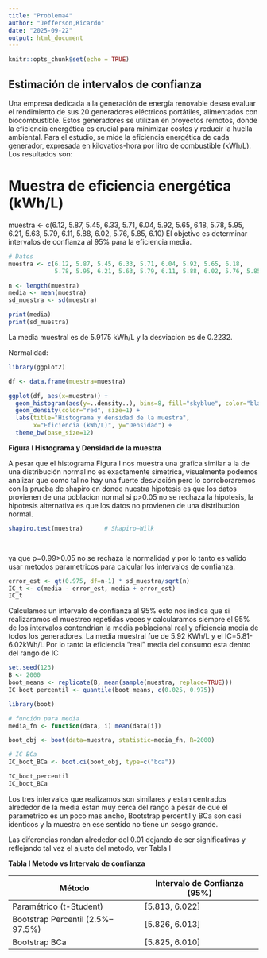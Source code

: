```yaml
---
title: "Problema4"
author: "Jefferson,Ricardo"
date: "2025-09-22"
output: html_document
---
```


```r
knitr::opts_chunk$set(echo = TRUE)
```

## Estimación de intervalos de confianza
Una empresa dedicada a la generación de energía renovable desea evaluar el rendimiento de sus 20 generadores eléctricos portátiles, alimentados con biocombustible. Estos generadores se utilizan en proyectos remotos, donde la eficiencia energética es crucial para minimizar costos y reducir la huella ambiental. Para el estudio, se mide la eficiencia energética de cada generador, expresada en kilovatios-hora por litro de combustible (kWh/L). Los resultados son:

# Muestra de eficiencia energética (kWh/L)
muestra <- c(6.12, 5.87, 5.45, 6.33, 5.71, 6.04, 5.92, 5.65, 6.18, 
             5.78, 5.95, 6.21, 5.63, 5.79, 6.11, 5.88, 6.02, 5.76, 5.85, 6.10)
El objetivo es determinar intervalos de confianza al 95% para la eficiencia media.

```r

# Datos
muestra <- c(6.12, 5.87, 5.45, 6.33, 5.71, 6.04, 5.92, 5.65, 6.18, 
             5.78, 5.95, 6.21, 5.63, 5.79, 6.11, 5.88, 6.02, 5.76, 5.85, 6.10)

n <- length(muestra)
media <- mean(muestra)
sd_muestra <- sd(muestra)

print(media)
print(sd_muestra)

```
La media muestral es de 5.9175 kWh/L y la desviacion es de 0.2232.

Normalidad:

```r

library(ggplot2)

df <- data.frame(muestra=muestra)

ggplot(df, aes(x=muestra)) +
  geom_histogram(aes(y=..density..), bins=8, fill="skyblue", color="black") +
  geom_density(color="red", size=1) +
  labs(title="Histograma y densidad de la muestra",
       x="Eficiencia (kWh/L)", y="Densidad") +
  theme_bw(base_size=12)


```

**Figura I Histograma y Densidad de la muestra**

A pesar que el histograma Figura I nos muestra una grafica similar a la de una distribución normal no es exactamente simetrica, visualmente podemos analizar que como tal no hay una fuerte desviación pero lo corroboraremos con la prueba de shapiro en donde nuestra hipotesis es que los datos provienen de una poblacion normal si p>0.05 no se rechaza la hipotesis, la hipotesis alternativa es que los datos no provienen de una distribución normal.

```r


shapiro.test(muestra)      # Shapiro–Wilk

        
```
ya que p=0.99>0.05 no se rechaza la normalidad y por lo tanto es valido usar metodos parametricos para calcular los intervalos de confianza.

```r

error_est <- qt(0.975, df=n-1) * sd_muestra/sqrt(n)
IC_t <- c(media - error_est, media + error_est)
IC_t


```
Calculamos un intervalo de confianza al 95% esto nos indica que si realizaramos el muestreo repetidas veces y calcularamos siempre el 95% de los intervalos contendrian la media poblacional real y eficiencia media de todos los generadores. La media muestral fue de 5.92 KWh/L y el IC=5.81-6.02kWh/L
Por lo tanto la eficiencia "real" media del consumo esta dentro del rango de IC

```r
set.seed(123)
B <- 2000
boot_means <- replicate(B, mean(sample(muestra, replace=TRUE)))
IC_boot_percentil <- quantile(boot_means, c(0.025, 0.975))

```

```r
library(boot)

# función para media
media_fn <- function(data, i) mean(data[i])

boot_obj <- boot(data=muestra, statistic=media_fn, R=2000)

# IC BCa
IC_boot_BCa <- boot.ci(boot_obj, type=c("bca"))

```

```r
IC_boot_percentil
IC_boot_BCa

```
Los tres intervalos que realizamos son similares y estan centrados alrededor de la media estan muy cerca del rango a pesar de que el parametrico es un poco mas ancho, Bootstrap percentil y BCa son casi identicos y la muestra en ese sentido no tiene un sesgo grande.

Las diferencias rondan alrededor del 0.01 dejando de ser significativas y reflejando tal vez el ajuste del metodo, ver Tabla I

**Tabla I Metodo vs Intervalo de confianza**

| Método                          | Intervalo de Confianza (95%) |
|---------------------------------|------------------------------|
| Paramétrico (t-Student)         | [5.813, 6.022]              |
| Bootstrap Percentil (2.5%–97.5%)| [5.826, 6.013]              |
| Bootstrap BCa                   | [5.825, 6.010]              |
